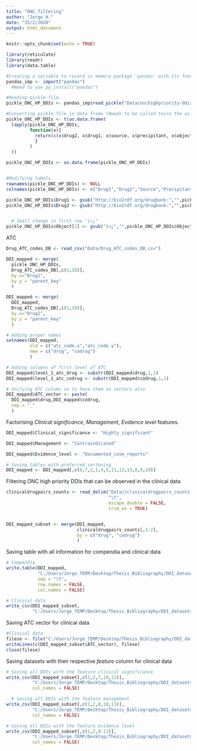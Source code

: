 ---
title: "ONC_filtering"
author: "Jorge H."
date: "25/2/2020"
output: html_document
---

```{r setup, include=FALSE}
knitr::opts_chunk$set(echo = TRUE)
```

```{r}
library(reticulate)
library(readr)
library(data.table)
```


```{r}
#Creating a variable to record in memory package 'pandas' with its functions.
pandas_imp <- import("pandas")
  #Need to use py_install("pandas")

#Reading pickle file.
pickle_ONC_HP_DDIs <- pandas_imp$read_pickle("Data/onchighpriority-ddis.pickle")

#Converting pickle file in data frame (Needs to be called twice the as.data.frame).
pickle_ONC_HP_DDIs <- t(as.data.frame(
  lapply(pickle_ONC_HP_DDIs, 
         function(x){
           return(c(x$drug2, x$drug1, x$source, x$precipitant, x$object))
           }
         )
  ))

pickle_ONC_HP_DDIs <- as.data.frame(pickle_ONC_HP_DDIs)


#Modifying labels.
rownames(pickle_ONC_HP_DDIs) <- NULL
colnames(pickle_ONC_HP_DDIs) <- c("Drug1","Drug2","Source","Precipitant","Object")

pickle_ONC_HP_DDIs$Drug1 <- gsub("http://bio2rdf.org/drugbank:","",pickle_ONC_HP_DDIs$Drug1)
pickle_ONC_HP_DDIs$Drug2 <- gsub("http://bio2rdf.org/drugbank:","",pickle_ONC_HP_DDIs$Drug2)


  # Small change in first row "ï»¿"
pickle_ONC_HP_DDIs$Object[1] <- gsub("ï»¿","",pickle_ONC_HP_DDIs$Object[1])

```


ATC
```{r}
Drug_ATC_codes_DB <- read_csv("Data/Drug_ATC_codes_DB.csv")

DDI_mapped <- merge(
  pickle_ONC_HP_DDIs,
  Drug_ATC_codes_DB[,c(1,10)],
  by.x="Drug1",
  by.y = "parent_key"
  )

DDI_mapped <- merge(
  DDI_mapped,
  Drug_ATC_codes_DB[,c(1,10)], 
  by.x="Drug2",
  by.y = "parent_key"
  )

# Adding proper names
setnames(DDI_mapped,
         old = c("atc_code.x","atc_code.y"),
         new = c("drug", "codrug")
         )

# Adding columns of first level of ATC
DDI_mapped$level_1_atc_drug <- substr(DDI_mapped$drug,1,1)
DDI_mapped$level_1_atc_codrug <- substr(DDI_mapped$codrug,1,1)

# Unifying ATC colums so to have them as vectors also
DDI_mapped$ATC_vector <- paste(
  DDI_mapped$drug,DDI_mapped$codrug,
  sep = "_"
  ) 
```

Factorising *Clinical significance*, *Management*, *Evidence level* features.
```{r}
DDI_mapped$Clinical_significance <- "Highly_significant"

DDI_mapped$Management <- "Contraindicated"

DDI_mapped$Evidence_level <- "Documented_case_reports"

# Saving tables with preferred sortening
DDI_mapped <- DDI_mapped[,c(6,7,2,1,4,5,11,12,13,8,9,10)]
```

Filtering ONC high priority DDIs that can be observed in the clinical data
```{r}
clinicaldrugpairs_counts <- read_delim("Data//clinicaldrugpairs_counts.tsv",
                                       "\t", 
                                       escape_double = FALSE, 
                                       trim_ws = TRUE)


DDI_mapped_subset <- merge(DDI_mapped,
                           clinicaldrugpairs_counts[,1:2],
                           by = c("drug", "codrug")
                           )
```


Saving table with all information for compendia and clinical data
```{r}
# Compendia
write.table(DDI_mapped,
            "C:/Users/Jorge_TEMP/Desktop/Thesis_Bibliography/DDI_datasets/ATC_treatment/Filtered_datasets/ONC_HIGH_to_ATC.txt",
            sep = "\t",
            row.names = FALSE, 
            col.names = FALSE)

# Clinical data
write_csv(DDI_mapped_subset,
          "C:/Users/Jorge_TEMP/Desktop/Thesis_Bibliography/DDI_datasets/Analysis/ATC_treatment/DDI_clinical_data/DDI_dataset/ONC-high_DDI.txt")
```

Saving ATC vector for clinical data
```{r}
#Clinical data
filese <- file("C:/Users/Jorge_TEMP/Desktop/Thesis_Bibliography/DDI_datasets/Analysis/ATC_treatment/DDI_clinical_data/DDI_atc_vector/ONC-high_vector.txt")
writeLines(c(DDI_mapped_subset$ATC_vector), filese)
close(filese)
```

Saving datasets with their respective *feature* column for clinical data
```{r}
# Saving all DDIs with the feature clinical significance
write_csv(DDI_mapped_subset[,c(1,2,7,10,11)],
          "C:/Users/Jorge_TEMP/Desktop/Thesis_Bibliography/DDI_datasets/Analysis/Features/Clinical_significance/ONC-high_clinical_significance_DDI.txt",
          col_names = FALSE)

  # Saving all DDIs with the feature management
write_csv(DDI_mapped_subset[,c(1,2,8,10,11)],
          "C:/Users/Jorge_TEMP/Desktop/Thesis_Bibliography/DDI_datasets/Analysis/Features/Management/ONC-high_management_DDI.txt",
          col_names = FALSE)

# Saving all DDIs with the feature evidence level
write_csv(DDI_mapped_subset[,c(1,2,9:11)],
          "C:/Users/Jorge_TEMP/Desktop/Thesis_Bibliography/DDI_datasets/Analysis/Features/Evidence_level//ONC-high_evidence_level_DDI.txt",
          col_names = FALSE)

```

